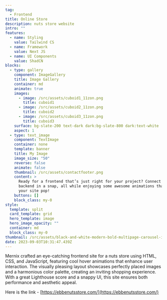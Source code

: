 ```yaml
---
tag:
  - Frontend
title: Online Store
description: nuts store website
intro: ""
features:
  - name: Styling
    value: Tailwind CS
  - name: Framework
    value: Next JS
  - name: UI Components
    value: ShadCN
blocks:
  - type: gallery
    component: ImageGallery
    title: Image Gallery
    container: md
    animate: true
    images:
      - image: /src/assets/cuboid1_11zon.png
        title: cuboid1
      - image: /src/assets/cuboid2_11zon.png
        title: cuboid2
      - image: /src/assets/cuboid3_11zon.png
        title: cuboid3
    surface: bg-slate-200 text-dark dark:bg-slate-800 dark:text-white
    aspect: 1
  - type: text_image
    component: TextImage
    container: none
    template: banner
    title: My Image
    image_size: "50"
    reverse: false
    animate: false
    thumbnail: /src/assets/contactfooter.png
    content: >
      Ready for a frontend that’s just right for your project? Connect it to the
      backend in a snap, all while enjoying some awesome animations that make
      your site pop!
    buttons: []
    block_class: my-0
style:
  template: split
  card_template: grid
  hero_template: image
  hero_image_opacity: ""
  container: md
  block_class: my-0
thumbnail: /src/assets/black-and-white-modern-bold-multipage-carousel-instagram-post-2-_11zon.png
date: 2023-09-03T10:31:47.439Z
---
```


Mernix crafted an eye-catching frontend site for a nuts store using HTML, CSS, and JavaScript, featuring cool hover animations that enhance user interaction. The visually pleasing layout showcases perfectly placed images and a harmonious color palette, creating an inviting shopping experience. With a great Lighthouse score and a snappy UI, this site ensures both performance and aesthetic appeal.

Here is the link - [https://ebbenutsstore.com/](https://ebbenutsstore.com/)
